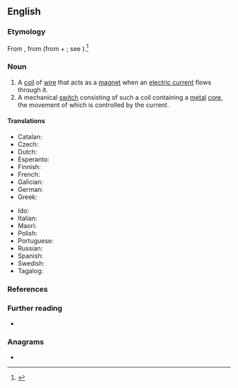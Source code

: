 ==English==

===Etymology===
From {{der|en|fr|solénoïde}}, from {{der|en|grc|σωλήνειδής}} (from {{m|grc|σωλήν||channel, pipe}} + {{m|grc|-ειδής}}; see {{m|en|-oid}}).<ref>{{R:Etymonline}}</ref>

===Noun===
{{en-noun}}

# A [[coil]] of [[wire]] that acts as a [[magnet]] when an [[electric current]] flows through it.
# A mechanical [[switch]] consisting of such a coil containing a [[metal]] [[core]], the movement of which is controlled by the current.

====Translations====
{{trans-top|solenoid}}
* Catalan: {{t|ca|solenoide|m}}
* Czech: {{t+|cs|solenoid|m}}
* Dutch: {{t+|nl|solenoïde|f}}
* Esperanto: {{t|eo|solenoido}}
* Finnish: {{t+|fi|solenoidi}}
* French: {{t+|fr|solénoïde|m}}
* Galician: {{t|gl|solenoide|m}}
* German: {{t+|de|Spule|f}}
* Greek: {{t|el|ηλεκτρομαγνητική βαλβίδα|f}}
{{trans-mid}}
* Ido: {{t+|io|solenoido}}
* Italian: {{t+|it|solenoide|m}}
* Maori: {{t|mi|pōkai waea}}
* Polish: {{t+|pl|solenoid|m}}
* Portuguese: {{t|pt|solenoide|m}}
* Russian: {{t+|ru|солено́ид|m}}
* Spanish: {{t+|es|solenoide|m}}
* Swedish: {{t+|sv|spole|c}}
* Tagalog: {{t|tl|malabumbong}}
{{trans-bottom}}

===References===
<references />

===Further reading===
* {{pedialite}}

===Anagrams===
* {{anagrams|en|eidolons|eidôlons}}